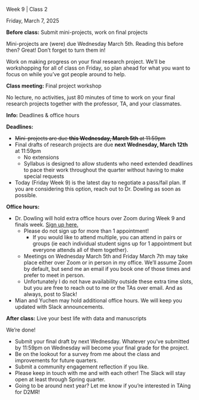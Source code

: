
<!-- 

Find and replace:

- 9 : week number (numeral only)
- 2 : class number (per week, numeral only)
- Friday, March 7, 2025 : date in format Monday, January 1, 2025
- Your Data to Manuscript Workflow : brief title/topic of the class meeting

TODO: see if there's a way to make these variables
The problem is that if they are includes with multiple on the index page, the variables would need to process before being included. 

-->

<!--
#### Announcements/Housekeeping/Etc

Text to appear before the accordion

-->

:::::::::::::::::::::::::::::: {#w9c2 .accordion}

:::: accordion-item
::: {.accordion-header .titlebox}
Week 9 | Class 2
:::
::::

:::: accordion-item
::: {.datebox}
Friday, March 7, 2025
:::
::::

::::::: accordion-item
:::: accordion-header
::: {.accordion-button .collapsed .prepbox type="button" data-bs-toggle="collapse" data-bs-target="#prep-w9c2" aria-expanded="false" aria-controls="prep-w9c2"}
**Before class:** Submit mini-projects, work on final projects
:::
::::

:::: {#prep-w9c2 .accordion-collapse .collapse data-bs-parent="#w9c2"}
::: accordion-body

Mini-projects are (were) due Wednesday March 5th. Reading this before then? Great! Don’t forget to turn them in!

Work on making progress on your final research project. We'll be workshopping for all of class on Friday, so plan ahead for what you want to focus on while you've got people around to help.

:::
::::
:::::::

::::::: accordion-item
:::: accordion-header
::: {.accordion-button .collapsed .classbox type="button" data-bs-toggle="collapse" data-bs-target="#class-w9c2" aria-expanded="false" aria-controls="class-w9c2"}
**Class meeting:** Final project workshop
:::
::::

:::: {#class-w9c2 .accordion-collapse .collapse data-bs-parent="#w9c2"}
::: accordion-body

No lecture, no activities, just 80 minutes of time to work on your final research projects together with the professor, TA, and your classmates.

:::
::::
:::::::


::::::: accordion-item
:::: accordion-header
::: {.accordion-button .collapsed .infobox type="button" data-bs-toggle="collapse" data-bs-target="#info-w9c2" aria-expanded="false" aria-controls="info-w9c2"}
**Info:** Deadlines & office hours
:::
::::

:::: {#info-w9c2 .accordion-collapse .collapse data-bs-parent="#w9c2"}
::: accordion-body

**Deadlines:**

- ~~Mini-projects are due **this Wednesday, March 5th** at 11:59pm~~
- Final drafts of research projects are due **next Wednesday, March 12th** at 11:59pm
    - No extensions
    - Syllabus is designed to allow students who need extended deadlines to pace their work throughout the quarter without having to make special requests
- Today (Friday Week 9) is the latest day to negotiate a pass/fail plan. If you are considering this option, reach out to Dr. Dowling as soon as possible.

**Office hours:**

- Dr. Dowling will hold extra office hours over Zoom during Week 9 and finals week. [Sign up here.](https://calendar.app.google/2LqctL2FQYLYU3Bt7)
    - Please do not sign up for more than 1 appointment!
        - If you would like to attend multiple, you can attend in pairs or groups (ie each individual student signs up for 1 appointment but everyone attends all of them together).
    - Meetings on Wednesday March 5th and Friday March 7th may take place either over Zoom or in person in my office. We’ll assume Zoom by default, but send me an email if you book one of those times and prefer to meet in person.
    - Unfortunately I do not have availability outside these extra time slots, but you are free to reach out to me or the TAs over email. And as always, post to Slack!
- Mian and Yuchen may hold additional office hours. We will keep you updated with Slack announcements.

:::
::::
:::::::

::::::: accordion-item
:::: accordion-header
::: {.accordion-button .collapsed .todobox type="button" data-bs-toggle="collapse" data-bs-target="#post-9c2" aria-expanded="false" aria-controls="after-w9c2"}
**After class:** Live your best life with data and manuscripts
:::
::::

:::: {#post-9c2 .accordion-collapse .collapse data-bs-parent="#w9c2"}
::: accordion-body

We’re done! 

- Submit your final draft by next Wednesday. Whatever you’ve submitted by 11:59pm on Wednesday will become your final grade for the project.
- Be on the lookout for a survey from me about the class and improvements for future quarters.
- Submit a community engagement reflection if you like.
- Please keep in touch with me and with each other! The Slack will stay open at least through Spring quarter.
- Going to be around next year? Let me know if you’re interested in TAing for D2MR!

:::
::::
:::::::
::::::::::::::::::::::::::::::

